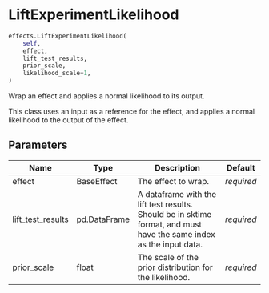# LiftExperimentLikelihood { #prophetverse.effects.LiftExperimentLikelihood }

```python
effects.LiftExperimentLikelihood(
    self,
    effect,
    lift_test_results,
    prior_scale,
    likelihood_scale=1,
)
```

Wrap an effect and applies a normal likelihood to its output.

This class uses an input as a reference for the effect, and applies a normal
likelihood to the output of the effect.

## Parameters {.doc-section .doc-section-parameters}

| Name              | Type         | Description                                                                                                         | Default    |
|-------------------|--------------|---------------------------------------------------------------------------------------------------------------------|------------|
| effect            | BaseEffect   | The effect to wrap.                                                                                                 | _required_ |
| lift_test_results | pd.DataFrame | A dataframe with the lift test results. Should be in sktime format, and must have the same index as the input data. | _required_ |
| prior_scale       | float        | The scale of the prior distribution for the likelihood.                                                             | _required_ |